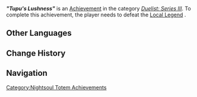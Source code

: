 {{Achievement Infobox
|title        = "Tupu's Lushness"
|id           = 82291
|order id     = 2291
|category     = Duelist: Series III
|description  = Defeat Local Legend: Tupu's Lushness.
|requirements = 
|primogems    = 5
|tracking     = 
|topic        = Local Legend;Thundering Wayob Manifestation
|quest        = 
|hidden       = 
|set          = "Tupu's Lushness" (Achievement)
|tier         = 1
|tiers_total  = 3
}}
'''''"Tupu's Lushness"''''' is an [[Achievement]] in the category ''[[Duelist: Series III]]''. To complete this achievement, the player needs to defeat the [[Local Legend]] {{Enemy|Thundering Wayob Manifestation|text="Tupu's Lushness" &mdash; Vessel for the Will to Grow}}.
<!--
==Gameplay Notes==
<gallery>
Achievement Tupu's Lushness Location.png|Map Location
Achievement Tupu's Lushness Location Context.png|Location Context
</gallery>
-->
==Other Languages==
{{Transclude|"Tupu's Lushness" (Achievement)|Other Languages}}

==Change History==
{{Change History|5.5}}

==Navigation==
{{Achievement Navbox}}
[[Category:Nightsoul Totem Achievements]]